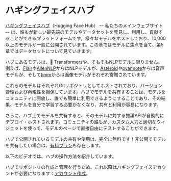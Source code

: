 # ハギングフェイスハブ

[ハギングフェイスハブ](https://huggingface.co/)（Hugging Face Hub） –- 私たちのメインウェブサイト –- は、誰もが新しい最先端のモデルやデータセットを発見し、利用し、貢献することができるプラットフォームです。様々なモデルをホストしており、10,000以上のモデルが一般に公開されています。この章ではモデルに焦点を当て、第5章ではデータセットについて見ていきます。

ハブにあるモデルは、🤗 Transformersや、そもそもNLPモデルに限りません。例えば、[Flair](https://github.com/flairNLP/flair)や[AllenNLP](https://github.com/allenai/allennlp)からはNLPモデルが、[Asteroid](https://github.com/asteroid-team/asteroid)や[pyannote](https://github.com/pyannote/pyannote-audio)からは音声モデルが、そして[timm](https://github.com/rwightman/pytorch-image-models)からは画像モデルがそれぞれ寄贈されています。

これらのモデルはそれぞれGitリポジトリとしてホストされており、バージョン管理および再現性を担保しています。ハブでモデルを共有することは、モデルをコミュニティに開放し、誰でも簡単に利用できるようにすることであり、その結果、モデルを自分で学習する必要がなくなり、共有と利用が容易になります。

さらに、ハブ上でモデルを共有すると、そのモデルに対する推論APIが自動的にデプロイ・ホストされます。コミュニティの誰もが、カスタム入力と適切なウィジェットを使って、モデルのページで直接自由にテストすることができます。

ハブで公開されているモデルの共有や使用は、完全に無料です！非公開でモデルを共有したい場合は、[有料プラン](https://huggingface.co/pricing)も存在します。

以下のビデオでは、ハブの操作方法を紹介しています。

<Youtube id="XvSGPZFEjDY"/>

ハブでリポジトリの作成と管理を行うため、これ以降はハギングフェイスアカウントが必要になります：[アカウント作成](https://huggingface.co/join)。